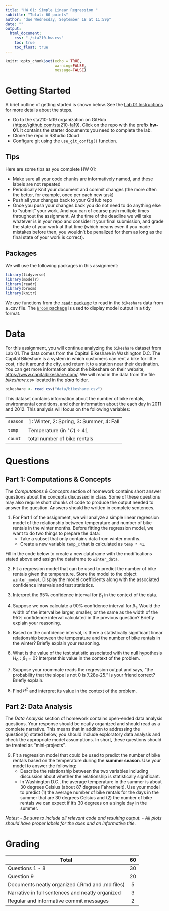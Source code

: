 ```yaml
---
title: "HW 01: Simple Linear Regression "
subtitle: "Total: 60 points"
author: "due Wednesday, September 18 at 11:59p"
date: ""
output: 
  html_document:
    css: "./sta210-hw.css"
    toc: true
    toc_float: true
---
```


```r
knitr::opts_chunk$set(echo = TRUE,
                      warning=FALSE,
                      message=FALSE)
```


# Getting Started

A brief outline of getting started is shown below. See the [Lab 01 Instructions](https://www2.stat.duke.edu/courses/Fall19/sta199.001/labs/lab-01-intro-r.html) for more details about the steps. 

- Go to the sta210-fa19 organization on GitHub ([https://github.com/sta210-fa19](https://github.com/sta210-fa19)). Click on the repo with the prefix **hw-01**. It contains the starter documents you need to complete the lab.
- Clone the repo in RStudio Cloud
- Configure git using the `use_git_config()` function.

## Tips

Here are some tips as you complete HW 01:

- Make sure all your code chunks are informatively named, and these labels are not repeated
- Periodically Knit your document and commit changes (the more often the better, for example, once per each new task)
- Push all your changes back to your GitHub repo
- Once you push your changes back you do not need to do anything else to “submit” your work. And you can of course push multiple times throughout the assignment. At the time of the deadline we will take whatever is in your repo and consider it your final submission, and grade the state of your work at that time (which means even if you made mistakes before then, you wouldn’t be penalized for them as long as the final state of your work is correct).

## Packages 

We will use the following packages in this assignment: 

```r
library(tidyverse)
library(modelr)
library(readr) 
library(broom)
library(knitr)
```

We use functions from the [`readr` package](https://readr.tidyverse.org/articles/readr.html) to read in the `bikeshare` data from a .csv file. The [`broom` package](https://cran.r-project.org/web/packages/broom/vignettes/broom.html) is used to display model output in a tidy format.

# Data

For this assignment, you will continue analyzing the `bikeshare` dataset from Lab 01. The data comes from the Capital Bikeshare in Washington D.C. The Capital Bikeshare is a system in which customers can rent a bike for little cost, ride it around the city, and return it to a station near their destination. You can get more information about the bikeshare on their website, [https://www.capitalbikeshare.com/](https://www.capitalbikeshare.com/). We will read in the data from the file *bikeshare.csv* located in the *data* folder. 

```r
bikeshare <- read_csv("data/bikeshare.csv")
```

This dataset contains information about the number of bike rentals, environmental conditions, and other information about the each day in 2011 and 2012. This analysis will focus on the following variables: 

|  |  |
|----------|-------|
| `season` |1: Winter, 2: Spring, 3: Summer, 4: Fall |
| `temp` | Temperature (in $^{\circ}C$) &divide; 41 |
| `count` | total number of bike rentals |


# Questions

## Part 1: Computations & Concepts

The *Computations & Concepts* section of homework contains short answer questions about the concepts discussed in class. Some of these questions may also require short chunks of code to produce the output needed to answer the question. Answers should be written in complete sentences.

1. For Part 1 of the assignment, we will analyze a simple linear regression model of the relationship between temperature and number of bike rentals in the winter months. Before fitting the regression model, we want to do two things to prepare the data: 
    - Take a subset that only contains data from winter months. 
    - Create a new variable `temp_c` that is calculated as `temp * 41`.

Fill in the code below to create a new dataframe with the modifications stated above and assign the dataframe to `winter_data`.

2. Fit a regression model that can be used to predict the number of bike rentals given the temperature. Store the model to the object `winter_model`. Display the model coefficients along with the associated confidence intervals and test statistics.


3. Interpret the 95% confidence interval for $\beta_1$ in the context of the data.

4. Suppose we now calculate a 90% confidence interval for $\beta_1$. Would the width of the interval be larger, smaller, or the same as the width of the 95% confidence interval calculated in the previous question? Briefly explain your reasoning.

5. Based on the confidence interval, is there a statistically significant linear relationship between the temperature and the number of bike rentals in the winter? Briefly explain your reasoning.

6. What is the value of the test statistic associated with the null hypothesis $H_0: \beta_1 = 0$? Interpret this value in the context of the problem. 

7. Suppose your roommate reads the regression output and says, "the probability that the slope is not 0  is 7.28e-25.” Is your friend correct? Briefly explain.

8. Find $R^2$ and interpret its value in the context of the problem.



## Part 2: Data Analysis

The *Data Analysis* section of homework contains open-ended data analysis questions. Your response should be neatly organized and should read as a complete narrative. This means that in addition to addressing the question(s) stated below, you should include exploratory data analysis and check the appropriate model assumptions. In short, these questions should be treated as "mini-projects".

9. Fit a regression model that could be used to predict the number of bike rentals based on the temperature during the **summer season**. Use your model to answer the following: 
    - Describe the relationship between the two variables including discussion about whether the relationship is statistically significant. 
    - In Washington D.C., the average temperature in the summer is about 30 degrees Celsius (about 87 degrees Fahrenheit). Use your model to predict (1) the average number of bike rentals for the days in the summer that are 30 degrees Celsius and (2) the number of bike rentals we can expect if it's 30 degrees on a single day in the summer.
    
*Notes:* 
*- Be sure to include all relevant code and resulting output.*
*- All plots should have proper labels for the axes and an informative title.* 


# Grading

| **Total** | **60** |
|-------------------------------------------------------------|:--:|
| Questions 1 - 8 | 30 |
| Question 9 | 20 |
| Documents neatly organized (.Rmd and .md files) | 5 |
| Narrative in full sentences and neatly organized| 3 |
| Regular and informative commit messages | 2 |
